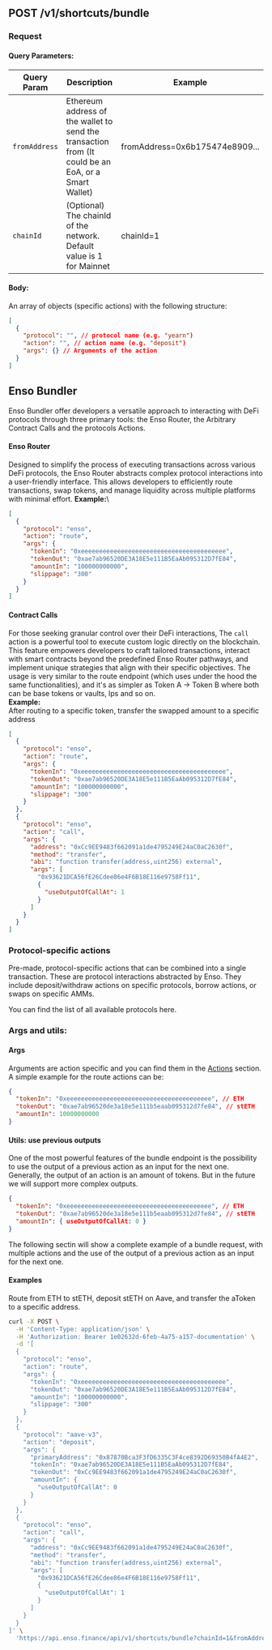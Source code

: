 ## POST /v1/shortcuts/bundle

### Request

#### Query Parameters:

| Query Param   | Description                                                                                         | Example                    |
| ------------- | --------------------------------------------------------------------------------------------------- | -------------------------- |
| `fromAddress` | Ethereum address of the wallet to send the transaction from (It could be an EoA, or a Smart Wallet) | fromAddress=0x6b175474e8909... |
| `chainId`     | (Optional) The chainId of the network. Default value is 1 for Mainnet                               | chainId=1                  |

#### Body:

An array of objects (specific actions) with the following structure:

```json
[
  {
    "protocol": "", // protocol name (e.g. "yearn")
    "action": "", // action name (e.g. "deposit")
    "args": {} // Arguments of the action
  }
]
```

## Enso Bundler
Enso Bundler offer developers a versatile approach to interacting with DeFi protocols through three primary tools: the Enso Router, the Arbitrary Contract Calls and the protocols Actions.

#### Enso Router
Designed to simplify the process of executing transactions across various DeFi protocols, the Enso Router abstracts complex protocol interactions into a user-friendly interface. This allows developers to efficiently route transactions, swap tokens, and manage liquidity across multiple platforms with minimal effort.
**Example:**\
```json copy
[
  {
    "protocol": "enso",
    "action": "route",
    "args": {
      "tokenIn": "0xeeeeeeeeeeeeeeeeeeeeeeeeeeeeeeeeeeeeeeee",
      "tokenOut": "0xae7ab96520DE3A18E5e111B5EaAb095312D7fE84",
      "amountIn": "100000000000",
      "slippage": "300"
    }
  }
]
  ```

#### Contract Calls
 For those seeking granular control over their DeFi interactions, The `call` action is a powerful tool to execute custom logic directly on the blockchain. This feature empowers developers to craft tailored transactions, interact with smart contracts beyond the predefined Enso Router pathways, and implement unique strategies that align with their specific objectives.
 The usage is very similar to the route endpoint (which uses under the hood the same functionalities), and it's as simpler as Token A -> Token B where both can be base tokens or vaults, lps and so on.\
**Example:**\
After routing to a specific token, transfer the swapped amount to a specific address
```json copy
[
  {
    "protocol": "enso",
    "action": "route",
    "args": {
      "tokenIn": "0xeeeeeeeeeeeeeeeeeeeeeeeeeeeeeeeeeeeeeeee",
      "tokenOut": "0xae7ab96520DE3A18E5e111B5EaAb095312D7fE84",
      "amountIn": "100000000000",
      "slippage": "300"
    }
  },
  {
    "protocol": "enso",
    "action": "call",
    "args": {
      "address": "0xCc9EE9483f662091a1de4795249E24aC0aC2630f",
      "method": "transfer",
      "abi": "function transfer(address,uint256) external",
      "args": [
        "0x93621DCA56fE26Cdee86e4F6B18E116e9758Ff11",
        {
          "useOutputOfCallAt": 1
        }
      ]
    }
  }
]
  ```


### Protocol-specific actions
Pre-made, protocol-specific actions that can be combined into a single transaction. These are protocol interactions abstracted by Enso. They include deposit/withdraw actions on specific protocols, borrow actions, or swaps on specific AMMs.

You can find the list of all available protocols here.

### Args and utils:

#### Args
Arguments are action specific and you can find them in the [Actions](#actions) section.
A simple example for the route actions can be:

```json
{
  "tokenIn": "0xeeeeeeeeeeeeeeeeeeeeeeeeeeeeeeeeeeeeeeee", // ETH
  "tokenOut": "0xae7ab96520de3a18e5e111b5eaab095312d7fe84", // stETH
  "amountIn": 10000000000
}
```

#### Utils: use previous outputs


One of the most powerful features of the bundle endpoint is the possibility to use the output of a previous action as an input for the next one.
Generally, the output of an action is an amount of tokens. But in the future we will support more complex outputs.

```json
{
  "tokenIn": "0xeeeeeeeeeeeeeeeeeeeeeeeeeeeeeeeeeeeeeeee", // ETH
  "tokenOut": "0xae7ab96520de3a18e5e111b5eaab095312d7fe84", // stETH
  "amountIn": { useOutputOfCallAt: 0 }
}
```

The following sectin will show a complete example of a bundle request, with multiple actions and the use of the output of a previous action as an input for the next one.


#### Examples
Route from ETH to stETH, deposit stETH on Aave, and transfer the aToken to a specific address. 

```bash copy
curl -X POST \
  -H 'Content-Type: application/json' \
  -H 'Authorization: Bearer 1e02632d-6feb-4a75-a157-documentation' \
  -d '[
  {
    "protocol": "enso",
    "action": "route",
    "args": {
      "tokenIn": "0xeeeeeeeeeeeeeeeeeeeeeeeeeeeeeeeeeeeeeeee",
      "tokenOut": "0xae7ab96520DE3A18E5e111B5EaAb095312D7fE84",
      "amountIn": "100000000000",
      "slippage": "300"
    }
  },
  {
    "protocol": "aave-v3",
    "action": "deposit",
    "args": {
      "primaryAddress": "0x87870Bca3F3fD6335C3F4ce8392D69350B4fA4E2",
      "tokenIn": "0xae7ab96520DE3A18E5e111B5EaAb095312D7fE84",
      "tokenOut": "0xCc9EE9483f662091a1de4795249E24aC0aC2630f",
      "amountIn": {
        "useOutputOfCallAt": 0
      }
    }
  },
  {
    "protocol": "enso",
    "action": "call",
    "args": {
      "address": "0xCc9EE9483f662091a1de4795249E24aC0aC2630f",
      "method": "transfer",
      "abi": "function transfer(address,uint256) external",
      "args": [
        "0x93621DCA56fE26Cdee86e4F6B18E116e9758Ff11",
        {
          "useOutputOfCallAt": 1
        }
      ]
    }
  }
]' \
  'https://api.enso.finance/api/v1/shortcuts/bundle?chainId=1&fromAddress=0xd8dA6BF26964aF9D7eEd9e03E53415D37aA96045'
```
